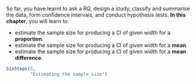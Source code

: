 ::: {.objectivesBox .objectives data-latex="{iconmonstr-target-4-240.png}"}
So far, you have learnt to ask a RQ, design a study, classify and summarise the data, form confidence intervals, and conduct hypothesis tests.
**In this chapter**, you will learn to:

* estimate the sample size for producing a CI of given width for a **proportion**.
* estimate the sample size for producing a CI of given width for a **mean**.
* estimate the sample size for producing a CI of given width for a **mean difference**.
:::



```r
SixSteps(5, 
         "Estimating the sample size")
```